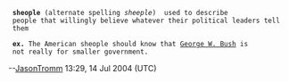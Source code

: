 <p>
  <b>sheople</b> (alternate spelling <i>sheeple</i>)  used to describe
  people that willingly believe whatever their political leaders tell
  them
</p>

<p>
  <b>ex.</b> The American sheople should know that [http://www.georgewbush.com/ George W. Bush] is
  not really for smaller government.
</p>

--[[User:Jasontromm|JasonTromm]] 13:29, 14 Jul 2004 (UTC)